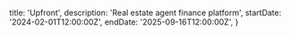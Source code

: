   title: 'Upfront',
  description: 'Real estate agent finance platform',
  startDate: '2024-02-01T12:00:00Z',
  endDate: '2025-09-16T12:00:00Z',
}

